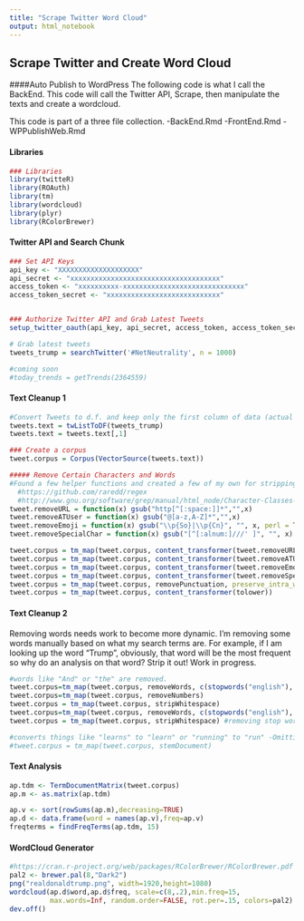 ```yaml
---
title: "Scrape Twitter Word Cloud"
output: html_notebook
---
```

## Scrape Twitter and Create Word Cloud
####Auto Publish to WordPress
The following code is what I call the BackEnd. This code will call the Twitter API, Scrape, then manipulate the texts and create a wordcloud. 

This code is part of a three file collection.
  -BackEnd.Rmd
  -FrontEnd.Rmd
  -WPPublishWeb.Rmd
  

#### Libraries
```r
### Libraries
library(twitteR)
library(ROAuth)
library(tm)
library(wordcloud)
library(plyr)
library(RColorBrewer)
```


#### Twitter API and Search Chunk
```r
### Set API Keys
api_key <- "XXXXXXXXXXXXXXXXXXXX"
api_secret <- "xxxxxxxxxxxxxxxxxxxxxxxxxxxxxxxxxxxxx"
access_token <- "xxxxxxxxxx-xxxxxxxxxxxxxxxxxxxxxxxxxxxxxx"
access_token_secret <- "xxxxxxxxxxxxxxxxxxxxxxxxxxxx"


### Authorize Twitter API and Grab Latest Tweets
setup_twitter_oauth(api_key, api_secret, access_token, access_token_secret)

# Grab latest tweets
tweets_trump = searchTwitter('#NetNeutrality', n = 1000)

#coming soon
#today_trends = getTrends(2364559)
```

#### Text Cleanup 1
```r
#Convert Tweets to d.f. and keep only the first column of data (actual tweet messages)
tweets.text = twListToDF(tweets_trump)
tweets.text = tweets.text[,1]

### Create a corpus
tweet.corpus = Corpus(VectorSource(tweets.text))

##### Remove Certain Characters and Words
#Found a few helper functions and created a few of my own for stripping texts
  #https://github.com/raredd/regex
  #http://www.gnu.org/software/grep/manual/html_node/Character-Classes-and-Bracket-Expressions.html
tweet.removeURL = function(x) gsub("http[^[:space:]]*","",x)
tweet.removeATUser = function(x) gsub("@[a-z,A-Z]*","",x)
tweet.removeEmoji = function(x) gsub("\\p{So}|\\p{Cn}", "", x, perl = TRUE)
tweet.removeSpecialChar = function(x) gsub("[^[:alnum:]///' ]", "", x)

tweet.corpus = tm_map(tweet.corpus, content_transformer(tweet.removeURL))
tweet.corpus = tm_map(tweet.corpus, content_transformer(tweet.removeATUser))
tweet.corpus = tm_map(tweet.corpus, content_transformer(tweet.removeEmoji))
tweet.corpus = tm_map(tweet.corpus, content_transformer(tweet.removeSpecialChar))
tweet.corpus = tm_map(tweet.corpus, removePunctuation, preserve_intra_word_dashes = TRUE)
tweet.corpus = tm_map(tweet.corpus, content_transformer(tolower))

```
#### Text Cleanup 2
Removing words needs work to become more dynamic. I'm removing some words manually based on what my search terms are. For example, if I am looking up the word "Trump", obviously, that word will be the most frequent so why do an analysis on that word? Strip it out! Work in progress. 
```r
#words like "And" or "the" are removed.
tweet.corpus=tm_map(tweet.corpus, removeWords, c(stopwords("english"), "NetNeutrality", "RT", "rt"))
tweet.corpus=tm_map(tweet.corpus, removeNumbers)
tweet.corpus = tm_map(tweet.corpus, stripWhitespace)
tweet.corpus=tm_map(tweet.corpus, removeWords, c(stopwords("english"), "NetNeutrality","netneutrality", "RT", "rt"))
tweet.corpus = tm_map(tweet.corpus, stripWhitespace) #removing stop words creates more white space

#converts things like "learns" to "learn" or "running" to "run" -Omitting for now
#tweet.corpus = tm_map(tweet.corpus, stemDocument)
```

#### Text Analysis
```r

ap.tdm <- TermDocumentMatrix(tweet.corpus)
ap.m <- as.matrix(ap.tdm)

ap.v <- sort(rowSums(ap.m),decreasing=TRUE)
ap.d <- data.frame(word = names(ap.v),freq=ap.v)
freqterms = findFreqTerms(ap.tdm, 15)
```

#### WordCloud Generator
```r
#https://cran.r-project.org/web/packages/RColorBrewer/RColorBrewer.pdf
pal2 <- brewer.pal(8,"Dark2")
png("realdonaldtrump.png", width=1920,height=1080)
wordcloud(ap.d$word,ap.d$freq, scale=c(8,.2),min.freq=15,
          max.words=Inf, random.order=FALSE, rot.per=.15, colors=pal2)
dev.off()
```


